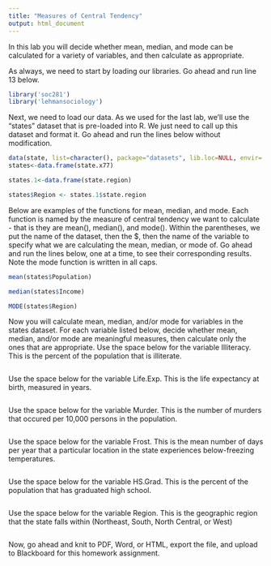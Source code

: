 ```yaml
---
title: "Measures of Central Tendency"
output: html_document
---
```



In this lab you will decide whether mean, median, and mode can be calculated for a variety of variables, and then calculate as appropriate.

As always, we need to start by loading our libraries.  Go ahead and run line 13 below.

```r

library('soc281')
library('lehmansociology')

```

Next, we need to load our data.  As we used for the last lab, we'll use the "states" dataset that is pre-loaded into R.  We just need to call up this dataset and format it.  Go ahead and run the lines below without modification.

```r

data(state, list=character(), package="datasets", lib.loc=NULL, envir=.GlobalEnv)
states<-data.frame(state.x77)

states.1<-data.frame(state.region)

states$Region <- states.1$state.region

```

Below are examples of the functions for mean, median, and mode.  Each function is named by the measure of central tendency we want to calculate - that is they are mean(), median(), and mode().  Within the parentheses, we put the name of the dataset, then the $, then the name of the variable to specify what we are calculating the mean, median, or mode of.  Go ahead and run the lines below, one at a time, to see their corresponding results.  Note the mode function is written in all caps.

```r

mean(states$Population)

median(states$Income)

MODE(states$Region)

```

Now you will calculate mean, median, and/or mode for variables in the states dataset.  For each variable listed below, decide whether mean, median, and/or mode are meaningful measures, then calculate only the ones that are appropriate.  Use the space below for the variable Illiteracy.  This is the percent of the population that is illiterate.

```r



```

Use the space below for the variable Life.Exp.  This is the life expectancy at birth, measured in years.

```r



```

Use the space below for the variable Murder.  This is the number of murders that occured per 10,000 persons in the population.

```r



```

Use the space below for the variable Frost.  This is the mean number of days per year that a particular location in the state experiences below-freezing temperatures.

```r


```

Use the space below for the variable HS.Grad.  This is the percent of the population that has graduated high school.

```r



```

Use the space below for the variable Region.  This is the geographic region that the state falls within (Northeast, South, North Central, or West)

```r



```

Now, go ahead and knit to PDF, Word, or HTML, export the file, and upload to Blackboard for this homework assignment.

